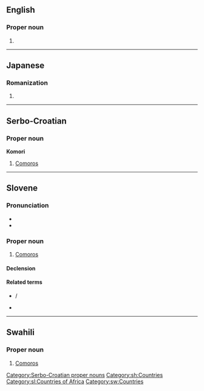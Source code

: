 {{also|komori|kōmori}}

==English==

===Proper noun===
{{en-proper noun}}

# {{surname|from=Japanese}}

----

==Japanese==

===Romanization===
{{ja-romaji}}

# {{ja-romanization of|こもり}}

----

==Serbo-Croatian==
{{attention|sh|this entry was converted from Croatian to Serbo-Croatian by MglovesfunBot; please add Cyrillic form and check for errors}}

===Proper noun===
'''Komori''' {{g|m}} {{g|p}}

# [[Comoros]]

[[Category:Serbo-Croatian proper nouns]]
[[Category:sh:Countries]]

----

==Slovene==

===Pronunciation===
* {{IPA|lang=sl|/kɔˈmóːri/}}
* {{sl-tonal|komọ̑ri}}

===Proper noun===
{{sl-proper noun|Komóri|m-p|Komórov}}

# [[Comoros]]

====Declension====
{{sl-decl-noun-m|Komór|n=pl}}

====Related terms====
* {{l|sl|Komórčan}} / {{l|sl|Komórčanka}}
* {{l|sl|komórski}}

[[Category:sl:Countries of Africa]]

----

==Swahili==

===Proper noun===
{{head|sw|proper noun}}

# [[Comoros]]

[[Category:sw:Countries]]